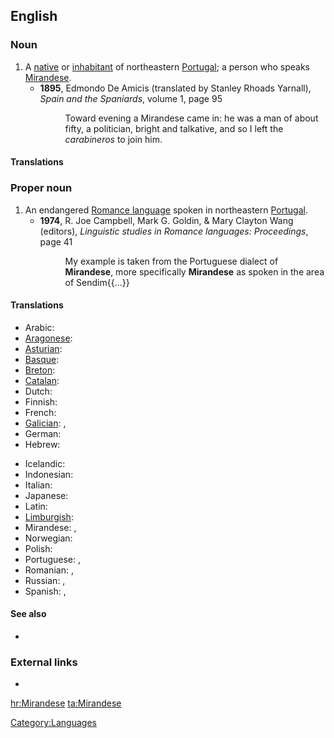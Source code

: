==English==
{{wikipedia|Mirandese language}}

===Noun===
{{en-noun|Mirandese}}

# A [[native]] or [[inhabitant]] of northeastern [[Portugal]]; a person who speaks [[#Proper noun|Mirandese]]. 
#* '''1895''', Edmondo De Amicis (translated by Stanley Rhoads Yarnall), ''Spain and the Spaniards'', volume 1, page 95
#*: Toward evening a Mirandese came in: he was a man of about fifty, a politician, bright and talkative, and so I left the ''carabineros'' to join him.

====Translations====
{{trans-top|native or inhabitant of northeastern Portugal}}
{{trans-mid}}
{{trans-bottom}}

===Proper noun===
{{en-proper noun}}

# An endangered [[Romance language]] spoken in northeastern [[Portugal]].
#* '''1974''', R. Joe Campbell, Mark G. Goldin, & Mary Clayton Wang (editors), ''Linguistic studies in Romance languages: Proceedings'', page 41
#*: My example is taken from the Portuguese dialect of '''Mirandese''', more specifically '''Mirandese''' as spoken in the area of Sendim{{...}}

====Translations====
{{trans-top|endangered Romance language}}
* Arabic: {{t|ar|لغة ميراندية}}
* [[Aragonese]]: {{t|an|mirandés|xs=Aragonese}}
* [[Asturian]]: {{t|ast|mirandés|xs=Asturian}}
* [[Basque]]: {{t|eu|mirandera|xs=Basque}}
* [[Breton]]: {{t|br|mirandeg|xs=Breton}}
* [[Catalan]]: {{t|ca|mirandès}}
* Dutch: {{t|nl|mirandees}}
* Finnish: {{t|fi|mirandeesi}}
* French: {{t+|fr|mirandais}}
* [[Galician]]: {{t|gl|mirandés|m|xs=Galician}}, {{t|gl|lingua mirandesa|f}}
* German: {{t|de|Mirandés}}
* Hebrew: {{t|he|מירנדזית}}
{{trans-mid}}
* Icelandic: {{t-|is|mirandês}}
* Indonesian: {{t|id|bahasa miranda|xs=Indonesian}}
* Italian: {{t|it|lingua mirandese}}
* Japanese: {{t|ja|ミランダ語|tr=mirandago}}
* Latin: {{t|la|lingua mirandica|f}}
* [[Limburgish]]: {{t|li|Mirandieësj|n|xs=Limburgish}}
* Mirandese: {{t|mwl|mirandés|m}}, {{t|mwl|lhéngua mirandesa|f}}
* Norwegian: {{t|no|mirandesisk}}
* Polish: {{t|pl|język mirandyjski}}
* Portuguese: {{t|pt|língua mirandesa}},  {{t+|pt|mirandês|m}}
* Romanian: {{t-|ro|mirandeză|f}}, {{t-|ro|limba mirandeză|f}}
* Russian: {{t|ru|мирандский}}, {{t|ru|мирандес|m}}
* Spanish: {{t|es|mirandés|m}}, {{t|es|idioma mirandés|m}}
{{trans-bottom}}

====See also====
* {{langcat}}

===External links===
* {{ethnologue|lang=Mirandese|code=mwl}}

[[Category:Languages]]

[[hr:Mirandese]]
[[ta:Mirandese]]